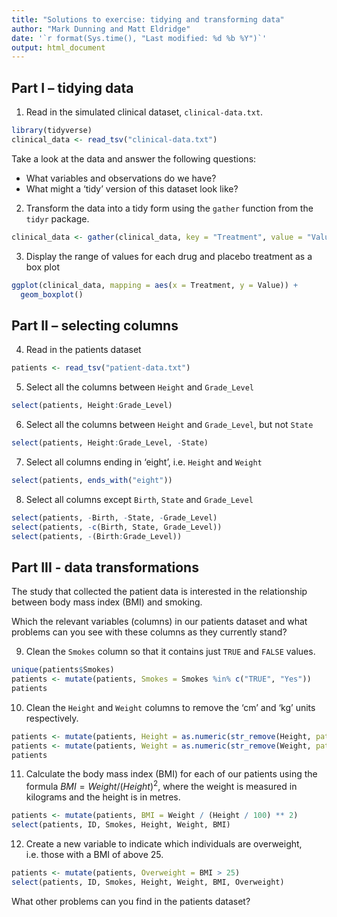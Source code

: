 ```yaml
---
title: "Solutions to exercise: tidying and transforming data"
author: "Mark Dunning and Matt Eldridge"
date: '`r format(Sys.time(), "Last modified: %d %b %Y")`'
output: html_document
---
```


## Part I -- tidying data

1. Read in the simulated clinical dataset, `clinical-data.txt`.

```r
library(tidyverse)
clinical_data <- read_tsv("clinical-data.txt")
```

Take a look at the data and answer the following questions:

* What variables and observations do we have?
* What might a 'tidy' version of this dataset look like?

2. Transform the data into a tidy form using the `gather` function from the `tidyr` package.

```r
clinical_data <- gather(clinical_data, key = "Treatment", value = "Value", -Subject)
```

3. Display the range of values for each drug and placebo treatment as a box plot

```r
ggplot(clinical_data, mapping = aes(x = Treatment, y = Value)) +
  geom_boxplot()
```

## Part II -- selecting columns

4. Read in the patients dataset

```r
patients <- read_tsv("patient-data.txt")
```

5. Select all the columns between `Height` and `Grade_Level`

```r
select(patients, Height:Grade_Level)
```

6. Select all the columns between `Height` and `Grade_Level`, but not `State`

```r
select(patients, Height:Grade_Level, -State)
```

7. Select all columns ending in 'eight', i.e. `Height` and `Weight`

```r
select(patients, ends_with("eight"))
```

8. Select all columns except `Birth`, `State` and `Grade_Level`

```r
select(patients, -Birth, -State, -Grade_Level)
select(patients, -c(Birth, State, Grade_Level))
select(patients, -(Birth:Grade_Level))
```

## Part III - data transformations

The study that collected the patient data is interested in the relationship between body mass index (BMI) and smoking.

Which the relevant variables (columns) in our patients dataset and what problems can you see with these columns as they currently stand?

9. Clean the `Smokes` column so that it contains just `TRUE` and `FALSE` values.

```r
unique(patients$Smokes)
patients <- mutate(patients, Smokes = Smokes %in% c("TRUE", "Yes"))
patients
```

10. Clean the `Height` and `Weight` columns to remove the 'cm' and 'kg' units respectively.

```r
patients <- mutate(patients, Height = as.numeric(str_remove(Height, pattern = "cm$")))
patients <- mutate(patients, Weight = as.numeric(str_remove(Weight, pattern = "kg$")))
patients
```

11. Calculate the body mass index (BMI) for each of our patients using the formula $BMI = Weight / (Height)^2$, where the weight is measured in kilograms and the height is in metres.

```r
patients <- mutate(patients, BMI = Weight / (Height / 100) ** 2)
select(patients, ID, Smokes, Height, Weight, BMI)
```

12. Create a new variable to indicate which individuals are overweight, i.e. those with a BMI of above 25.

```r
patients <- mutate(patients, Overweight = BMI > 25)
select(patients, ID, Smokes, Height, Weight, BMI, Overweight)
```

What other problems can you find in the patients dataset?


